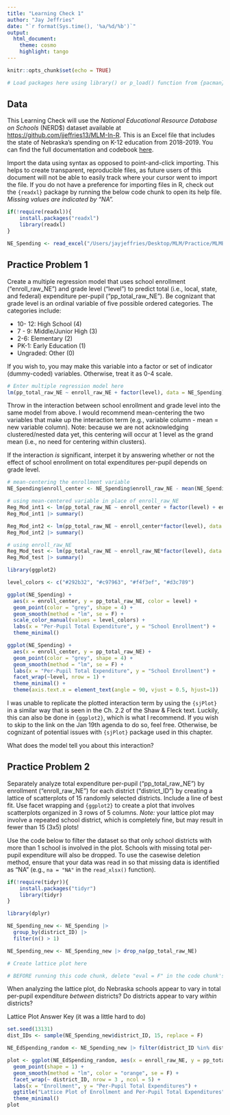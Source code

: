 ```yaml
---
title: "Learning Check 1"
author: "Jay Jeffries"
date: "`r format(Sys.time(), '%a/%d/%b')`"
output: 
  html_document:
    theme: cosmo
    highlight: tango
---
```


```r
knitr::opts_chunk$set(echo = TRUE)

# Load packages here using library() or p_load() function from {pacman} package
```

## Data

This Learning Check will use the *National Educational Resource Database on Schools* (NERD$) dataset available at <https://github.com/jjeffries13/MLM-In-R>. This is an Excel file that includes the state of Nebraska's spending on K-12 education from 2018-2019. You can find the full documentation and codebook [here](https://github.com/jjeffries13/MLM-In-R/blob/main/Practice%20Data/NERD%24%20DOCUMENTATION.pdf).

Import the data using syntax as opposed to point-and-click importing. This helps to create transparent, reproducible files, as future users of this document will not be able to easily track where your cursor went to import the file. If you do not have a preference for importing files in R, check out the `{readxl}` package by running the below code chunk to open its help file. *Missing values are indicated by "NA".*

```r
if(!require(readxl)){
    install.packages("readxl")
    library(readxl)
}

NE_Spending <- read_excel("/Users/jayjeffries/Desktop/MLM/Practice/MLMBootcamp/Practice Data/NE_EdSpending_Jan28th_22.xlsx", na = "NA")
```

## Practice Problem 1

Create a multiple regression model that uses school enrollment ("enroll_raw_NE") and grade level ("level") to predict total (i.e., local, state, and federal) expenditure per-pupil ("pp_total_raw_NE"). Be cognizant that grade level is an ordinal variable of five possible ordered categories. The categories include:

* 10- 12: High School (4)
* 7 - 9: Middle/Junior High (3)
* 2-6: Elementary (2)
* PK-1: Early Education (1) 
* Ungraded: Other (0)

If you wish to, you may make this variable into a factor or set of indicator (dummy-coded) variables. Otherwise, treat it as 0-4 scale.

```r
# Enter multiple regression model here
lm(pp_total_raw_NE ~ enroll_raw_NE + factor(level), data = NE_Spending) |> summary()
```

Throw in the interaction between school enrollment and grade level into the same model from above. I would recommend mean-centering the two variables that make up the interaction term (e.g., variable column - mean = new variable column). Note: because we are not acknowledging clustered/nested data yet, this centering will occur at 1 level as the grand mean (i.e., no need for centering within clusters).

If the interaction *is* significant, interpet it by answering whether or not the effect of school enrollment on total expenditures per-pupil depends on grade level. 

```r
# mean-centering the enrollment variable
NE_Spending$enroll_center <- NE_Spending$enroll_raw_NE - mean(NE_Spending$enroll_raw_NE, na.rm = T)

# using mean-centered variable in place of enroll_raw_NE
Reg_Mod_int1 <- lm(pp_total_raw_NE ~ enroll_center + factor(level) + enroll_center:factor(level), data = NE_Spending) 
Reg_Mod_int1 |> summary()

Reg_Mod_int2 <- lm(pp_total_raw_NE ~ enroll_center*factor(level), data = NE_Spending) 
Reg_Mod_int2 |> summary()

# using enroll_raw_NE
Reg_Mod_test <- lm(pp_total_raw_NE ~ enroll_raw_NE*factor(level), data = NE_Spending)
Reg_Mod_test |> summary()

library(ggplot2)

level_colors <- c("#292b32", "#c97963", "#f4f3ef", "#d3c789")

ggplot(NE_Spending) +
  aes(x = enroll_center, y = pp_total_raw_NE, color = level) +
  geom_point(color = "grey", shape = 4) +
  geom_smooth(method = "lm", se = F) +
  scale_color_manual(values = level_colors) +
  labs(x = "Per-Pupil Total Expenditure", y = "School Enrollment") +
  theme_minimal()

ggplot(NE_Spending) +
  aes(x = enroll_center, y = pp_total_raw_NE) +
  geom_point(color = "grey", shape = 4) +
  geom_smooth(method = "lm", se = F) +
  labs(x = "Per-Pupil Total Expenditure", y = "School Enrollment") +
  facet_wrap(~level, nrow = 1) +
  theme_minimal() + 
  theme(axis.text.x = element_text(angle = 90, vjust = 0.5, hjust=1))
```

I was unable to replicate the plotted interaction term by using the `{sjPlot}` in a similar way that is seen in the Ch. 2.2 of the Shaw & Fleck text. Luckily, this can also be done in `{ggplot2}`, which is what I recommend. If you wish to skip to the link on the Jan 19th agenda to do so, feel free. Otherwise, be cognizant of potential issues with `{sjPlot}` package used in this chapter.

What does the model tell you about this interaction?

<!-- There is a significant interaction between level of education and centered enrollment ($\beta_{level2\times enroll}=-12.4156, SE = 1.4037, t = -8.845, p < .001$). Level two (elementary) school children in schools with greater enrollment receive significantly less money (i.e., per-pupil expenditures) than  -->

## Practice Problem 2

Separately analyze total expenditure per-pupil ("pp_total_raw_NE") by enrollment ("enroll_raw_NE") for each district ("district_ID") by creating a lattice of scatterplots of 15 randomly selected districts. Include a line of best fit. Use facet wrapping and `{ggplot2}` to create a plot that involves scatterplots organized in 3 rows of 5 columns. *Note:* your lattice plot may involve a repeated school district, which is completely fine, but may result in fewer than 15 (3x5) plots!

Use the code below to filter the dataset so that only school districts with more than 1 school is involved in the plot. Schools with missing total per-pupil expenditure will also be dropped. To use the casewise deletion method, ensure that your data was read in so that missing data is identified as "NA" (e.g., `na = "NA"` in the `read_xlsx()` function).

```r
if(!require(tidyr)){
    install.packages("tidyr")
    library(tidyr)
}

library(dplyr)

NE_Spending_new <- NE_Spending |> 
  group_by(district_ID) |>
  filter(n() > 1) 

NE_Spending_new <- NE_Spending_new |> drop_na(pp_total_raw_NE)

# Create lattice plot here

# BEFORE running this code chunk, delete "eval = F" in the code chunk's header so that R will evaluate your code :)
```

When analyzing the lattice plot, do Nebraska schools appear to vary in total per-pupil expenditure *between* districts? Do districts appear to vary *within* districts?

Lattice Plot Answer Key (it was a little hard to do)

```r
set.seed(13131)
dist_IDs <- sample(NE_Spending_new$district_ID, 15, replace = F)

NE_EdSpending_random <- NE_Spending_new |> filter(district_ID %in% dist_IDs)

plot <- ggplot(NE_EdSpending_random, aes(x = enroll_raw_NE, y = pp_total_raw_NE)) + 
  geom_point(shape = 1) + 
  geom_smooth(method = "lm", color = "orange", se = F) + 
  facet_wrap(~ district_ID, nrow = 3 , ncol = 5) + 
  labs(x = "Enrollment", y = "Per-Pupil Total Expenditures") +
  ggtitle("Lattice Plot of Enrollment and Per-Pupil Total Expenditures") +
  theme_minimal() 
plot
```

